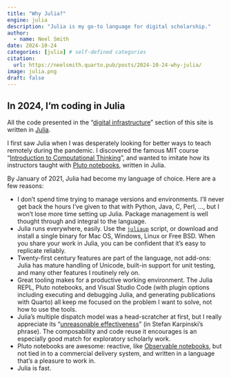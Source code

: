 ```yaml
---
title: "Why Julia?"
engine: julia
description: "Julia is my go-to language for digital scholarship."
author:
  - name: Neel Smith
date: 2024-10-24
categories: [julia] # self-defined categories
citation: 
  url: https://neelsmith.quarto.pub/posts/2024-10-24-why-julia/ 
image: julia.png
draft: false
---
```



## In 2024, I'm coding in Julia

All the code presented in the "[digital infrastructure](https://neelsmith.quarto.pub/digschol/)" section of this site is written in [Julia](https://julialang.org). 

I first saw Julia when I was desperately looking for better ways to teach remotely during the pandemic. I discovered the famous MIT course "[Introduction to Computational Thinking](https://ocw.mit.edu/courses/18-s191-introduction-to-computational-thinking-fall-2020/)", and wanted to imitate how its instructors taught with [Pluto notebooks](https://plutojl.org), written in Julia.

By January of 2021, Julia had become my language of choice. Here are a few reasons:

- I don't spend time trying to manage versions and environments. I'll never get back the hours I've given to that with Python, Java, C, Perl, ..., but I won't lose more time setting up Julia. Package management is well thought through and integral to the language.
- Julia runs everywhere, easily.  Use the [`juliaup`](https://github.com/JuliaLang/juliaup) script, or download and install a single binary for Mac OS, Windows, Linux or Free BSD.  When you share your work in Julia, you can be confident that it's easy to replicate reliably.
- Twenty-first century features are part of the language, not add-ons: Julia has mature handling of Unicode, built-in support for unit testing, and many other features I routinely rely on. 
- Great tooling makes for a productive working environment. The Julia REPL, Pluto notebooks, and Visual Studio Code (with plugin options including executing and debugging Julia, and generating publications with Quarto) all keep me focused on the problem I want to solve, not how to use the tools.
- Julia's multiple dispatch model was a head-scratcher at first, but I really appreciate its "[unreasonable effectiveness](https://www.youtube.com/watch?v=kc9HwsxE1OY)" (in Stefan Karpinski's phrase). The composability and code reuse it encourages is an especially good match for exploratory scholarly work.
- Pluto notebooks are awesome: reactive, like [Observable notebooks](https://observablehq.com/documentation/notebooks/), but not tied in to a commercial delivery system, and written in a language that's a pleasure to work in.
- Julia is fast.